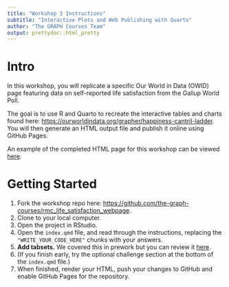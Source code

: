 ```yaml
---
title: "Workshop 3 Instructions"
subtitle: "Interactive Plots and Web Publishing with Quarto"
author: "The GRAPH Courses Team"
output: prettydoc::html_pretty
---
```


# Intro

In this workshop, you will replicate a specific Our World in Data (OWID) page featuring data on self-reported life satisfaction from the Gallup World Poll.

The goal is to use R and Quarto to recreate the interactive tables and charts found here: [https://ourworldindata.org/grapher/happiness-cantril-ladder](https://ourworldindata.org/grapher/happiness-cantril-ladder){target="_blank"}. You will then generate an HTML output file and publish it online using GitHub Pages.

An example of the completed HTML page for this workshop can be viewed [here](https://the-graph-courses.github.io/rmc_life_satisfaction_webpage/){target="_blank"}.

# Getting Started

1.  Fork the workshop repo here: [https://github.com/the-graph-courses/rmc_life_satisfaction_webpage](https://github.com/the-graph-courses/rmc_life_satisfaction_webpage){target="_blank"}. 
2.  Clone to your local computer.
3.  Open the project in RStudio.
4.  Open the `index.qmd` file, and read through the instructions, replacing the `"WRITE_YOUR_CODE_HERE"` chunks with your answers.
5.  **Add tabsets.** We covered this in prework but you can review it [here](https://quarto.org/docs/output-formats/html-basics.html#tabsets){target="_blank"}.
6.  (If you finish early, try the optional challenge section at the bottom of the `index.qmd` file.)
7.  When finished, render your HTML, push your changes to GitHub and enable GitHub Pages for the repository. 
